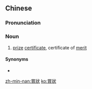 {{also|賞状}}
==Chinese==
{{zh-forms|s=赏状}}

===Pronunciation===
{{zh-pron
|mn=siúⁿ-chn̄g
|cat=n
}}

===Noun===
{{zh-noun}}

# [[prize]] [[certificate]], certificate of [[merit]]

====Synonyms====
* {{zh-l|獎狀}}

[[zh-min-nan:賞狀]]
[[ko:賞狀]]